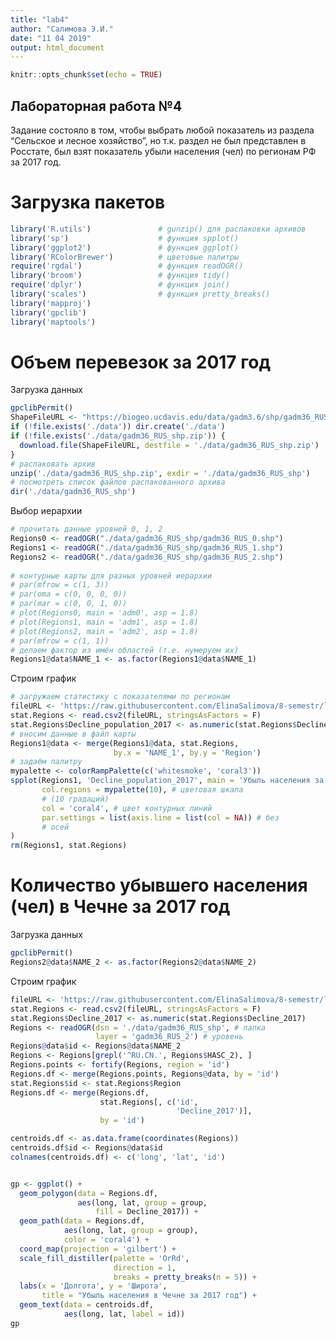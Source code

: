 ---
title: "lab4"
author: "Салимова Э.И."
date: "11 04 2019"
output: html_document
---

```{r setup, include=FALSE}
knitr::opts_chunk$set(echo = TRUE)
```

## Лабораторная работа №4

Задание состояло в том, чтобы выбрать любой показатель из раздела "Сельское и лесное хозяйство", но т.к. раздел не был представлен в Росстате, был взят показатель убыли населения (чел) по регионам РФ за 2017 год.


# Загрузка пакетов

```{r}
library('R.utils')               # gunzip() для распаковки архивов 
library('sp')                    # функция spplot()
library('ggplot2')               # функция ggplot()
library('RColorBrewer')          # цветовые палитры
require('rgdal')                 # функция readOGR()
library('broom')                 # функция tidy()
require('dplyr')                 # функция join()
library('scales')                # функция pretty_breaks()
library('mapproj')
library('gpclib')
library('maptools')
```

# Объем перевезок за 2017 год

Загрузка данных

```{r}
gpclibPermit()
ShapeFileURL <- "https://biogeo.ucdavis.edu/data/gadm3.6/shp/gadm36_RUS_shp.zip"
if (!file.exists('./data')) dir.create('./data')
if (!file.exists('./data/gadm36_RUS_shp.zip')) {
  download.file(ShapeFileURL, destfile = './data/gadm36_RUS_shp.zip')
}
# распаковать архив
unzip('./data/gadm36_RUS_shp.zip', exdir = './data/gadm36_RUS_shp')
# посмотреть список файлов распакованного архива
dir('./data/gadm36_RUS_shp')
```

Выбор иерархии

```{r}
# прочитать данные уровней 0, 1, 2
Regions0 <- readOGR("./data/gadm36_RUS_shp/gadm36_RUS_0.shp")
Regions1 <- readOGR("./data/gadm36_RUS_shp/gadm36_RUS_1.shp")
Regions2 <- readOGR("./data/gadm36_RUS_shp/gadm36_RUS_2.shp")
    
# контурные карты для разных уровней иерархии
# par(mfrow = c(1, 3))
# par(oma = c(0, 0, 0, 0))
# par(mar = c(0, 0, 1, 0))
# plot(Regions0, main = 'adm0', asp = 1.8)
# plot(Regions1, main = 'adm1', asp = 1.8)
# plot(Regions2, main = 'adm2', asp = 1.8) 
# par(mfrow = c(1, 1))
# делаем фактор из имён областей (т.е. нумеруем их)
Regions1@data$NAME_1 <- as.factor(Regions1@data$NAME_1)
```

Строим график

```{r}
# загружаем статистику с показателями по регионам
fileURL <- 'https://raw.githubusercontent.com/ElinaSalimova/8-semestr/laba4/laba4(1).csv'
stat.Regions <- read.csv2(fileURL, stringsAsFactors = F)
stat.Regions$Decline_population_2017 <- as.numeric(stat.Regions$Decline_population_2017)
# вносим данные в файл карты
Regions1@data <- merge(Regions1@data, stat.Regions,
                       by.x = 'NAME_1', by.y = 'Region')
# задаём палитру
mypalette <- colorRampPalette(c('whitesmoke', 'coral3'))
spplot(Regions1, 'Decline_population_2017', main = 'Убыль населения за 2017 (чел)',
       col.regions = mypalette(10), # цветовая шкала
       # (10 градаций)
       col = 'coral4', # цвет контурных линий
       par.settings = list(axis.line = list(col = NA)) # без
       # осей
)
rm(Regions1, stat.Regions)
```

# Количество убывшего населения (чел) в Чечне за 2017 год

Загрузка данных

```{r}
gpclibPermit()
Regions2@data$NAME_2 <- as.factor(Regions2@data$NAME_2)
```

Строим график

```{r}
fileURL <- 'https://raw.githubusercontent.com/ElinaSalimova/8-semestr/laba4/lab4.csv'
stat.Regions <- read.csv2(fileURL, stringsAsFactors = F)
stat.Regions$Decline_2017 <- as.numeric(stat.Regions$Decline_2017)
Regions <- readOGR(dsn = './data/gadm36_RUS_shp', # папка
                   layer = 'gadm36_RUS_2') # уровень 
Regions@data$id <- Regions@data$NAME_2
Regions <- Regions[grepl('^RU.CN.', Regions$HASC_2), ]
Regions.points <- fortify(Regions, region = 'id')
Regions.df <- merge(Regions.points, Regions@data, by = 'id')
stat.Regions$id <- stat.Regions$Region
Regions.df <- merge(Regions.df,
                    stat.Regions[, c('id',
                                     'Decline_2017')],
                    by = 'id')

centroids.df <- as.data.frame(coordinates(Regions))
centroids.df$id <- Regions@data$id
colnames(centroids.df) <- c('long', 'lat', 'id')


gp <- ggplot() +
  geom_polygon(data = Regions.df,
               aes(long, lat, group = group,
                   fill = Decline_2017)) +
  geom_path(data = Regions.df,
            aes(long, lat, group = group),
            color = 'coral4') +
  coord_map(projection = 'gilbert') +
  scale_fill_distiller(palette = 'OrRd',
                       direction = 1,
                       breaks = pretty_breaks(n = 5)) +
  labs(x = 'Долгота', y = 'Широта',
       title = "Убыль населения в Чечне за 2017 год") +
  geom_text(data = centroids.df,
            aes(long, lat, label = id))
gp
```